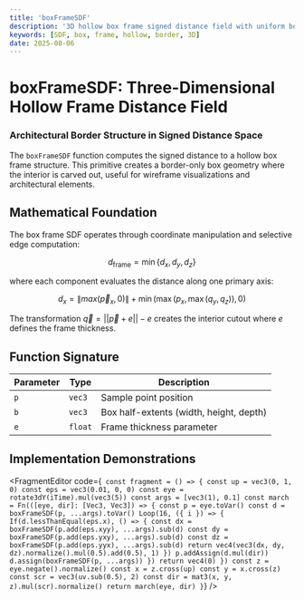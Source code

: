 ```yaml
---
title: 'boxFrameSDF'
description: '3D hollow box frame signed distance field with uniform border thickness'
keywords: [SDF, box, frame, hollow, border, 3D]
date: 2025-08-06
---
```



# boxFrameSDF: Three-Dimensional Hollow Frame Distance Field

### Architectural Border Structure in Signed Distance Space

The `boxFrameSDF` function computes the signed distance to a hollow box frame structure. This primitive creates a border-only box geometry where the interior is carved out, useful for wireframe visualizations and architectural elements.

## Mathematical Foundation

The box frame SDF operates through coordinate manipulation and selective edge computation:

$$
d_{\text{frame}} = \min\{d_x, d_y, d_z\}
$$

where each component evaluates the distance along one primary axis:

$$
d_x = \|max(\vec{p}_x, 0)\| + \min(\max(p_x, \max(q_y, q_z)), 0)
$$

The transformation $\vec{q} = ||\vec{p} + e|| - e$ creates the interior cutout where $e$ defines the frame thickness.

## Function Signature

| Parameter | Type    | Description                             |
| --------- | ------- | --------------------------------------- |
| `p`       | `vec3`  | Sample point position                   |
| `b`       | `vec3`  | Box half-extents (width, height, depth) |
| `e`       | `float` | Frame thickness parameter               |

## Implementation Demonstrations

<FragmentEditor
        code={`
const fragment = () => {
        const up = vec3(0, 1, 0)
        const eps = vec3(0.01, 0, 0)
        const eye = rotate3dY(iTime).mul(vec3(5))
        const args = [vec3(1), 0.1]
        const march = Fn(([eye, dir]: [Vec3, Vec3]) => {
                const p = eye.toVar()
                const d = boxFrameSDF(p, ...args).toVar()
                Loop(16, ({ i }) => {
                        If(d.lessThanEqual(eps.x), () => {
                                const dx = boxFrameSDF(p.add(eps.xyy), ...args).sub(d)
                                const dy = boxFrameSDF(p.add(eps.yxy), ...args).sub(d)
                                const dz = boxFrameSDF(p.add(eps.yyx), ...args).sub(d)
                                return vec4(vec3(dx, dy, dz).normalize().mul(0.5).add(0.5), 1)
                        })
                        p.addAssign(d.mul(dir))
                        d.assign(boxFrameSDF(p, ...args))
                })
                return vec4(0)
        })
        const z = eye.negate().normalize()
        const x = z.cross(up)
        const y = x.cross(z)
        const scr = vec3(uv.sub(0.5), 2)
        const dir = mat3(x, y, z).mul(scr).normalize()
        return march(eye, dir)
}`}
/>

